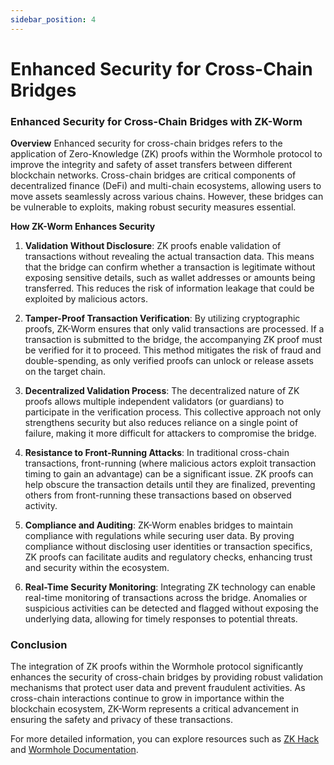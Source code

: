 ```yaml
---
sidebar_position: 4
---
```


# Enhanced Security for Cross-Chain Bridges

### Enhanced Security for Cross-Chain Bridges with ZK-Worm

**Overview**
Enhanced security for cross-chain bridges refers to the application of Zero-Knowledge (ZK) proofs within the Wormhole protocol to improve the integrity and safety of asset transfers between different blockchain networks. Cross-chain bridges are critical components of decentralized finance (DeFi) and multi-chain ecosystems, allowing users to move assets seamlessly across various chains. However, these bridges can be vulnerable to exploits, making robust security measures essential.

**How ZK-Worm Enhances Security**
1. **Validation Without Disclosure**: ZK proofs enable validation of transactions without revealing the actual transaction data. This means that the bridge can confirm whether a transaction is legitimate without exposing sensitive details, such as wallet addresses or amounts being transferred. This reduces the risk of information leakage that could be exploited by malicious actors.

2. **Tamper-Proof Transaction Verification**: By utilizing cryptographic proofs, ZK-Worm ensures that only valid transactions are processed. If a transaction is submitted to the bridge, the accompanying ZK proof must be verified for it to proceed. This method mitigates the risk of fraud and double-spending, as only verified proofs can unlock or release assets on the target chain.

3. **Decentralized Validation Process**: The decentralized nature of ZK proofs allows multiple independent validators (or guardians) to participate in the verification process. This collective approach not only strengthens security but also reduces reliance on a single point of failure, making it more difficult for attackers to compromise the bridge.

4. **Resistance to Front-Running Attacks**: In traditional cross-chain transactions, front-running (where malicious actors exploit transaction timing to gain an advantage) can be a significant issue. ZK proofs can help obscure the transaction details until they are finalized, preventing others from front-running these transactions based on observed activity.

5. **Compliance and Auditing**: ZK-Worm enables bridges to maintain compliance with regulations while securing user data. By proving compliance without disclosing user identities or transaction specifics, ZK proofs can facilitate audits and regulatory checks, enhancing trust and security within the ecosystem.

6. **Real-Time Security Monitoring**: Integrating ZK technology can enable real-time monitoring of transactions across the bridge. Anomalies or suspicious activities can be detected and flagged without exposing the underlying data, allowing for timely responses to potential threats.

### Conclusion
The integration of ZK proofs within the Wormhole protocol significantly enhances the security of cross-chain bridges by providing robust validation mechanisms that protect user data and prevent fraudulent activities. As cross-chain interactions continue to grow in importance within the blockchain ecosystem, ZK-Worm represents a critical advancement in ensuring the safety and privacy of these transactions.

For more detailed information, you can explore resources such as [ZK Hack](https://zkhack.dev/) and [Wormhole Documentation](https://docs.wormhole.com).